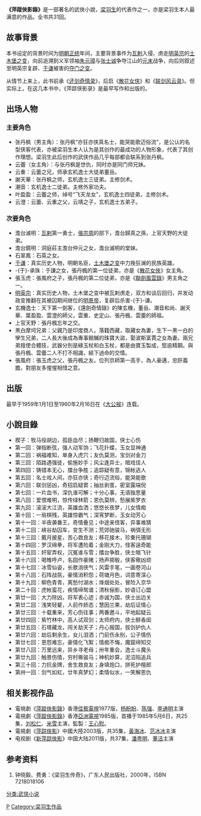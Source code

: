 {{Otheruses|subject=梁羽生所著的武俠小說|other=改編同名作品}}
{{noteTA
|1=zh-hans:澹台; zh-hant:澹台;
}}
'''《萍蹤俠影錄》'''是一部著名的武俠小說，[[梁羽生|梁羽生]]的代表作之一，亦是梁羽生本人最满意的作品。全书共31回。

==故事背景==
本书设定的背景时间为[[明朝|明朝]][[正统_(年号)|正统]]年间，主要背景事件为[[瓦剌|瓦剌]]入侵、虏走[[明英宗|明英宗]]的[[土木堡之变|土木堡之变]]，向前追溯到义军领袖[[朱元璋|朱元璋]]与[[张士诚|张士诚]]争夺江山的[[元朝|元末]]战争，向后则叙述至明英宗复辟、[[于谦|于谦]]被害的[[夺门之变|夺门之变]]。

从情节上来上，此书前承《[[还剑奇情录|还剑奇情录]]》，后启《[[散花女侠|散花女侠]]》和《[[联剑风云录|联剑风云录]]》。但实际上，在这几本书中，《萍踪侠影录》是最早写作和出版的。

==出场人物==
===主要角色===
*张丹枫（男主角）：张丹枫“亦狂亦侠真名士，能哭能歌迈俗流”，是公认的名型侠客代表，亦被梁羽生本人认为是其创作的最成功的人物形象，代表了其创作理想。梁羽生此后创作的武侠作品几乎每部都会联系到张丹枫。
*云蕾（女主角）：与张丹枫是世仇，同时亦是同门师兄妹。
*云重：云蕾之兄，师承玄机逸士大徒弟董岳。
*謝天華：张丹枫之师，玄机逸士三徒弟。主修剑术。
*潮音：玄机逸士二徒弟。主修外家功夫。
*叶盈盈：云蕾之师，绰号“飞天龙女”，玄机逸士四徒弟，主修剑术。
*云澄：云蕾、云重之父，云靖之子，玄机逸士五弟子。

===次要角色===
*澹台滅明：[[瓦剌|瓦剌]]第一勇士，[[張宗周|張宗周]]的部下，澹台歸真之孫，上官天野的大徒弟。
*澹台鏡明：洞庭莊主澹台仲元之女，澹台滅明的堂妹。
*石翠鳳：石英之女。
*[[于谦|于谦]]：真实历史人物，明朝名臣，[[土木堡之变|土木堡之变]]中力挽狂澜的民族英雄。
*-{于}-承珠：于謙之女，張丹楓的第一位徒弟，亦是《[[散花女俠|散花女俠]]》女主角。
*張玉虎：張風府之子，張丹楓的第二位徒弟，亦是《[[聯劍風雲錄|聯劍風雲錄]]》男主角之一。
*[[明英宗|明英宗]]：真实历史人物，土木堡之变中被瓦剌虏走，双方和谈后回归，并发动政变推翻在其被囚期间继位的[[明景帝|明景帝]]，复辟后杀害-{于}-谦。
*玄機逸士：天下第一劍客，《還劍奇情錄》的陳玄機，董岳、潮音和尚、謝天華、葉盈盈、雲澄的師父，雲重、史定山、張丹楓、雲蕾的師祖。
*上官天野：張丹楓忘年之交。
*黑白摩坷兄弟：父親乃是印度商人，落籍西藏，取藏女為妻，生下一黑一白的孿生兄弟，二人長大後成為專事銷贓的珠寶大盜，娶波斯富賈之女為妻。兩兄弟擅使合體技，武器分別是綠玉杖和白玉杖，都是由寶玉製成，堅逾精鋼。與張丹楓、雲蕾二人不打不相識，結下過命的交情。
*張風府：張玉虎之父，張丹楓之友。位列京師第一高手，為人豪邁，忠肝義膽，對朋友多惺惺相惜之意。

==出版==
最早于1959年1月1日至1960年2月16日在《[[大公报|大公报]]》连载。

==小說目錄==
*楔子：牧马役胡边，孤臣血尽；扬鞭归故国，侠士心伤
*第一回：弹指断弦，强人动军饷；飞花扑蝶，玉女显神通
*第二回：祸福难知，单身入虎穴；友仇莫测，宝剑对金刀
*第三回：陌路遇强徒，偷施妙手；风尘逢异士，暗戏佳人 
*第四回：铸错本无心，擂台争胜；追踪疑有意，锦帐逃人 
*第五回：名士戏人间，亦狂亦侠；奇行迈流俗，能哭能歌 
*第六回：联剑惩凶，奇招启疑窦；抽丝剥茧，密室露端倪 
*第七回：一片血书，深仇谁可解；十分心事，无语独思量 
*第八回：爱恨难明，惊传绿林箭；恩仇莫辨，愁展紫罗衣 
*第九回：滚滚大江流，英雄血洒；悠悠长夜梦，儿女情痴 
*第十回：一局棋残，英雄惊霸气；深宵梦断，玉女动芳心 
*第十一回：半夜袭番王，奇情叠见；中途来怪客，异事难猜 
*第十二回：峡谷劫囚车，变生不测；荒郊驰骏马，祸弭无形
*第十三回：戴月披星，苦心救良友；移花接木，珍重托珊瑚 
*第十四回：罗汉绵拳，将军遭险着；金刚大力，怪客逞奇能 
*第十五回：奸宦弄权，沉冤谁与雪；擂台争胜，侠士暗飞针 
*第十六回：喝雉呼卢，名园作豪赌；扬声掷骰，侠客儆凶顽 
*第十七回：冰雪仙姿，长歌消侠气；风雷手笔，一画卷河山 
*第十八回：石阵战氛，豪情消积怨；荷塘月色，词意寄深心 
*第十九回：柳色青青，离愁付湖水；烽烟处处，冒险入京华 
*第二十回：虎帐蛮花，疾情缔鸳谱；清秋俪影，妙语订心盟 
*第廿一回：大力除凶，将军表心迹；赤诚为国，侠士出边关 
*第廿二回：浅笑轻颦，人前作娇态；慧因兰果，劫后证情心 
*第廿三回：十载重来，芳心伤往事；两番邀斗，平地起疑云 
*第廿四回：紫竹林中，高人试双剑；太师府内，侠士醉香闺 
*第廿五回：石塔藏龙，闯关劫天子；丹心报国，拔剑护仇人 
*第廿六回：劫后剩余生，女儿泪洒；门前伤永别，公子情伤 
*第廿七回：恩怨难忘，豪情化飞絮；情痴不悔，魔窟缔知交 
*第廿八回：万里远来，异乡寻老母；卅年重会，逸士斗魔头 
*第廿九回：触景伤情，穷村嘶骏马；神机妙算，泥沼陷追兵 
*第三十回：力抗金牌，舍生救良友；身填炮口，拼死护檀郎 
*第卅一回：剑气如虹，廿年真梦幻；柔情似水，一笑解恩仇

==相关影视作品==
*電視劇《[[萍踪俠影錄_(1977年電視劇)|萍蹤俠影錄]]》香港[[佳藝電視|佳藝電視]]1977版，[[杨盼盼|杨盼盼]]、[[陈强|陈强]]、[[李通明|李通明]]主演
*電視劇《[[萍踪俠影錄_(1985年電視劇)|萍蹤俠影錄]]》香港[[亞洲電視|亞洲電視]]1985版，首播于1985年5月6日，共25集，[[刘松仁|刘松仁]]、[[米雪|米雪]]主演，監製：[[王心慰|王心慰]]。
*電視劇《[[萍踪俠影|萍踪俠影]]》中國大陸2003版，共35集，[[黃海冰|黃海冰]]、[[范冰冰|范冰冰]]主演
*电视剧《[[新萍踪俠影|新萍踪俠影]]》中国大陆2011版，共37集，[[潘粤明|潘粤明]]、[[董洁|董洁]]主演

==参考资料==
<div class="references-small">
#钟晓毅、费勇：《梁羽生传奇》，广东人民出版社，2000年，ISBN 7218018106
</div>

{{梁羽生作品}}
[[分类:武侠小说|分类:武侠小说]]
[[Category:明朝早期背景小说|P]]
[[Category:梁羽生作品|Category:梁羽生作品]]